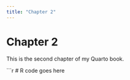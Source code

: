 ```yaml
---
title: "Chapter 2"
---
```


# Chapter 2

This is the second chapter of my Quarto book.

```r
# R code goes here
